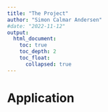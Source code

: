 ```yaml
---
title: "The Project"
author: "Simon Calmar Andersen"
#date: "2022-11-12"
output: 
  html_document:
    toc: true
    toc_depth: 2
    toc_float:
      collapsed: true
---
```




# Application

